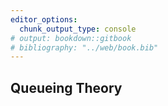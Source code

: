 ```yaml
---
editor_options:
  chunk_output_type: console
# output: bookdown::gitbook
# bibliography: "../web/book.bib"
---
```


## Queueing Theory
